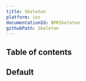 ```yaml
---
title: Skeleton
platform: ios
documentationId: BPKSkeleton
githubPath: Skeleton
---
```





## Table of contents

## Default
 <IOSComponentScreenshots
  lightMode={screenshotDefault}
  darkMode={screenshotDefaultDm}
  altText="Default Skeleton" />


<Readme />
